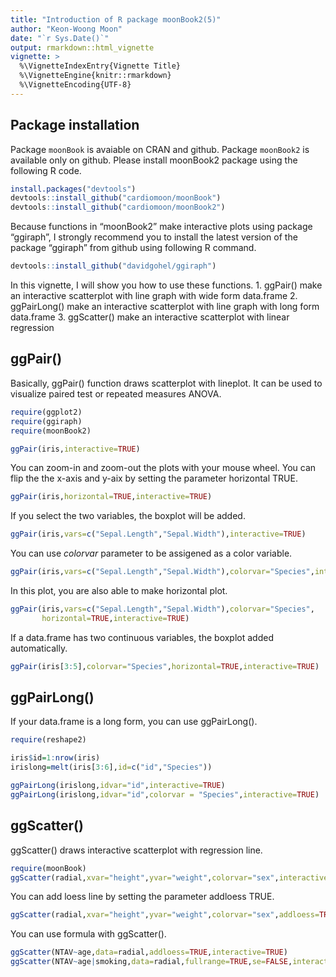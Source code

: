 ```yaml
---
title: "Introduction of R package moonBook2(5)"
author: "Keon-Woong Moon"
date: "`r Sys.Date()`"
output: rmarkdown::html_vignette
vignette: >
  %\VignetteIndexEntry{Vignette Title}
  %\VignetteEngine{knitr::rmarkdown}
  %\VignetteEncoding{UTF-8}
---
```


## Package installation

Package `moonBook` is avaiable on CRAN and github. Package `moonBook2` is available only on github. Please install moonBook2 package using the following R code.

```r
install.packages("devtools")
devtools::install_github("cardiomoon/moonBook")
devtools::install_github("cardiomoon/moonBook2")
```

Because functions in "moonBook2" make interactive plots using package "ggiraph", I strongly recommend you to install the latest version of the package "ggiraph" from github using following R command. 
```r
devtools::install_github("davidgohel/ggiraph")
```

In this vignette, I will show you how to use these functions.
1. ggPair() make an interactive scatterplot with line graph with wide form data.frame
2. ggPairLong() make an interactive scatterplot with line graph with long form data.frame
3. ggScatter() make an interactive scatterplot with linear regression

## ggPair()

Basically, ggPair() function draws scatterplot with lineplot. It can be used to visualize paired test or repeated measures ANOVA.    

```r
require(ggplot2)
require(ggiraph)
require(moonBook2)

ggPair(iris,interactive=TRUE)
```

You can zoom-in and zoom-out the plots with your mouse wheel. You can flip the the x-axis and y-aix by setting the parameter horizontal TRUE. 

```r
ggPair(iris,horizontal=TRUE,interactive=TRUE)
```

If you select the two variables, the boxplot will be added.

```r
ggPair(iris,vars=c("Sepal.Length","Sepal.Width"),interactive=TRUE)
```

You can use *colorvar* parameter to be assigened as a color variable.  
```r
ggPair(iris,vars=c("Sepal.Length","Sepal.Width"),colorvar="Species",interactive=TRUE)
```

In this plot, you are also able to make horizontal plot. 

```r
ggPair(iris,vars=c("Sepal.Length","Sepal.Width"),colorvar="Species",
       horizontal=TRUE,interactive=TRUE)
```

If a data.frame has two continuous variables, the boxplot added automatically.

```r
ggPair(iris[3:5],colorvar="Species",horizontal=TRUE,interactive=TRUE)
```

## ggPairLong()

If your data.frame is a long form, you can use ggPairLong().

```r
require(reshape2)

iris$id=1:nrow(iris)
irislong=melt(iris[3:6],id=c("id","Species"))

ggPairLong(irislong,idvar="id",interactive=TRUE)
ggPairLong(irislong,idvar="id",colorvar = "Species",interactive=TRUE)
```

## ggScatter()

ggScatter() draws interactive scatterplot with regression line.

```r
require(moonBook)
ggScatter(radial,xvar="height",yvar="weight",colorvar="sex",interactive=TRUE)
```

You can add loess line by setting the parameter addloess TRUE.
```r
ggScatter(radial,xvar="height",yvar="weight",colorvar="sex",addloess=TRUE,interactive=TRUE)
```

You can use formula with ggScatter().

```r
ggScatter(NTAV~age,data=radial,addloess=TRUE,interactive=TRUE)
ggScatter(NTAV~age|smoking,data=radial,fullrange=TRUE,se=FALSE,interactive=TRUE)
```

